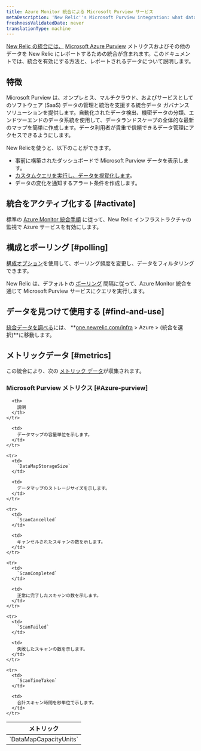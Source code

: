```yaml
---
title: Azure Monitor 統合による Microsoft Purview サービス
metaDescription: 'New Relic''s Microsoft Purview integration: what data it reports and how to enable it.'
freshnessValidatedDate: never
translationType: machine
---
```


[New Relic の統合には、](/docs/infrastructure/integrations-getting-started/getting-started/introduction-infrastructure-integrations) [Microsoft Azure Purview](https://azure.microsoft.com/en-us/products/purview/) メトリクスおよびその他のデータを New Relic にレポートするための統合が含まれます。このドキュメントでは、統合を有効にする方法と、レポートされるデータについて説明します。

## 特徴

Microsoft Purview は、オンプレミス、マルチクラウド、およびサービスとしてのソフトウェア (SaaS) データの管理と統治を支援する統合データ ガバナンス ソリューションを提供します。自動化されたデータ検出、機密データの分類、エンドツーエンドのデータ系統を使用して、データランドスケープの全体的な最新のマップを簡単に作成します。データ利用者が貴重で信頼できるデータ管理にアクセスできるようにします。

New Relicを使うと、以下のことができます。

* 事前に構築されたダッシュボードで Microsoft Purview データを表示します。
* [カスタムクエリを実行し、データを視覚化します](/docs/infrastructure/integrations-getting-started/getting-started/use-integration-data-new-relic-insights)。
* データの変化を通知するアラート条件を作成します。

## 統合をアクティブ化する [#activate]

標準の [Azure Monitor 統合手順](/docs/infrastructure/microsoft-azure-integrations/azure-integrations-list/azure-monitor) に従って、New Relic インフラストラクチャの監視で Azure サービスを有効にします。

## 構成とポーリング [#polling]

[構成オプション](/docs/infrastructure/microsoft-azure-integrations/azure-integrations-list/azure-monitor/#settings)を使用して、ポーリング頻度を変更し、データをフィルタリングできます。

New Relic は、デフォルトの [ポーリング](/docs/infrastructure/microsoft-azure-integrations/azure-integrations-list/azure-monitor/#settings) 間隔に従って、Azure Monitor 統合を通じて Microsoft Purview サービスにクエリを実行します。

## データを見つけて使用する [#find-and-use]

[統合データを調べる](/docs/infrastructure/integrations/find-use-infrastructure-integration-data)には、 **[one.newrelic.com/infra](https://one.newrelic.com/infra) > Azure > (統合を選択)**に移動します。

## メトリックデータ [#metrics]

この統合により、次の [メトリック データ](/docs/infrastructure/integrations-getting-started/getting-started/understand-integration-data-data-types#metric)が収集されます。

### Microsoft Purview メトリクス [#Azure-purview]

<table>
  <thead>
    <tr>
      <th style={{ width: "300px" }}>
        メトリック
      </th>

      <th>
        説明
      </th>
    </tr>
  </thead>

  <tbody>
    <tr>
      <td>
        `DataMapCapacityUnits`
      </td>

      <td>
        データマップの容量単位を示します。
      </td>
    </tr>

    <tr>
      <td>
        `DataMapStorageSize`
      </td>

      <td>
        データマップのストレージサイズを示します。
      </td>
    </tr>

    <tr>
      <td>
        `ScanCancelled`
      </td>

      <td>
        キャンセルされたスキャンの数を示します。
      </td>
    </tr>

    <tr>
      <td>
        `ScanCompleted`
      </td>

      <td>
        正常に完了したスキャンの数を示します。
      </td>
    </tr>

    <tr>
      <td>
        `ScanFailed`
      </td>

      <td>
        失敗したスキャンの数を示します。
      </td>
    </tr>

    <tr>
      <td>
        `ScanTimeTaken`
      </td>

      <td>
        合計スキャン時間を秒単位で示します。
      </td>
    </tr>
  </tbody>
</table>